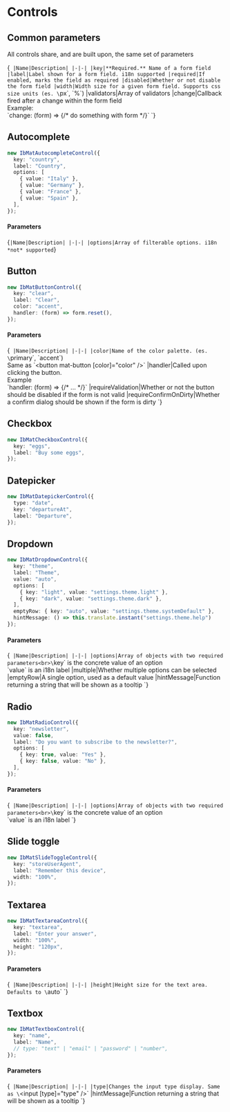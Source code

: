 
<Meta title="Forms/Controls" />

# Controls

## Common parameters

All controls share, and are built upon, the same set of parameters

<Markdown>{`
|Name|Description|
|-|-|
|key|**Required.** Name of a form field
|label|Label shown for a form field. i18n supported
|required|If enabled, marks the field as required
|disabled|Whether or not disable the form field
|width|Width size for a given form field. Supports css size units (es. \`px\`, \`%\`)
|validators|Array of validators
|change|Callback fired after a change within the form field<br>Example:<br>\`change: (form) => {/* do something with form */}\`
`}</Markdown>

## Autocomplete

```typescript
new IbMatAutocompleteControl({
  key: "country",
  label: "Country",
  options: [
    { value: "Italy" },
    { value: "Germany" },
    { value: "France" },
    { value: "Spain" },
  ],
});
```

#### Parameters

<Markdown>{`
|Name|Description|
|-|-|
|options|Array of filterable options. i18n *not* supported
`}</Markdown>

## Button

```typescript
new IbMatButtonControl({
  key: "clear",
  label: "Clear",
  color: "accent",
  handler: (form) => form.reset(),
});
```
#### Parameters

<Markdown>{`
|Name|Description|
|-|-|
|color|Name of the color palette. (es. \`primary\`, \`accent\`)<br>Same as \`<button mat-button [color]="color" />\`
|handler|Called upon clicking the button.<br>Example<br>\`handler: (form) => {/* ... */}\`
|requireValidation|Whether or not the button should be disabled if the form is not valid
|requireConfirmOnDirty|Whether a confirm dialog should be shown if the form is dirty
`}</Markdown>

## Checkbox

```typescript
new IbMatCheckboxControl({
  key: "eggs",
  label: "Buy some eggs",
});
```

## Datepicker

```typescript
new IbMatDatepickerControl({
  type: "date",
  key: "departureAt",
  label: "Departure",
});
```

## Dropdown

```typescript
new IbMatDropdownControl({
  key: "theme",
  label: "Theme",
  value: "auto",
  options: [
    { key: "light", value: "settings.theme.light" },
    { key: "dark", value: "settings.theme.dark" },
  ],
  emptyRow: { key: "auto", value: "settings.theme.systemDefault" },
  hintMessage: () => this.translate.instant("settings.theme.help")
});
```
#### Parameters

<Markdown>{`
|Name|Description|
|-|-|
|options|Array of objects with two required parameters<br>\`key\` is the concrete value of an option<br>\`value\` is an i18n label
|multiple|Whether multiple options can be selected
|emptyRow|A single option, used as a default value
|hintMessage|Function returning a string that will be shown as a tooltip
`}</Markdown>

## Radio

```typescript
new IbMatRadioControl({
  key: "newsletter",
  value: false,
  label: "Do you want to subscribe to the newsletter?",
  options: [
    { key: true, value: "Yes" },
    { key: false, value: "No" },
  ],
});
```

#### Parameters

<Markdown>{`
|Name|Description|
|-|-|
|options|Array of objects with two required parameters<br>\`key\` is the concrete value of an option<br>\`value\` is an i18n label
`}</Markdown>

## Slide toggle

```typescript
new IbMatSlideToggleControl({
  key: "storeUserAgent",
  label: "Remember this device",
  width: "100%",
});
```

## Textarea

```typescript
new IbMatTextareaControl({
  key: "textarea",
  label: "Enter your answer",
  width: "100%",
  height: "120px",
});
```

#### Parameters

<Markdown>{`
|Name|Description|
|-|-|
|height|Height size for the text area. Defaults to \`auto\`
`}</Markdown>

## Textbox

```typescript
new IbMatTextboxControl({
  key: "name",
  label: "Name",
  // type: "text" | "email" | "password" | "number",
});
```

#### Parameters

<Markdown>{`
|Name|Description|
|-|-|
|type|Changes the input type display. Same as \`<input [type]="type" />\`
|hintMessage|Function returning a string that will be shown as a tooltip
`}</Markdown>
